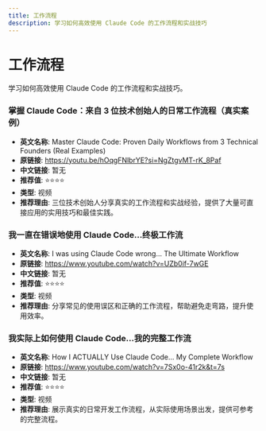 ```yaml
---
title: 工作流程
description: 学习如何高效使用 Claude Code 的工作流程和实战技巧
---
```


# 工作流程

学习如何高效使用 Claude Code 的工作流程和实战技巧。

### 掌握 Claude Code：来自 3 位技术创始人的日常工作流程（真实案例）

- **英文名称**: Master Claude Code: Proven Daily Workflows from 3 Technical Founders (Real Examples)
- **原链接**: https://youtu.be/hOqgFNlbrYE?si=NgZtgvMT-rK_8Paf
- **中文链接**: 暂无
- **推荐值**: ⭐️⭐️⭐️⭐️
- **类型**: 视频
- **推荐理由**: 三位技术创始人分享真实的工作流程和实战经验，提供了大量可直接应用的实用技巧和最佳实践。

### 我一直在错误地使用 Claude Code...终极工作流

- **英文名称**: I was using Claude Code wrong... The Ultimate Workflow
- **原链接**: https://www.youtube.com/watch?v=UZb0if-7wGE
- **中文链接**: 暂无
- **推荐值**: ⭐️⭐️⭐️⭐️
- **类型**: 视频
- **推荐理由**: 分享常见的使用误区和正确的工作流程，帮助避免走弯路，提升使用效率。

### 我实际上如何使用 Claude Code...我的完整工作流

- **英文名称**: How I ACTUALLY Use Claude Code... My Complete Workflow
- **原链接**: https://www.youtube.com/watch?v=7Sx0o-41r2k&t=7s
- **中文链接**: 暂无
- **推荐值**: ⭐️⭐️⭐️⭐️
- **类型**: 视频
- **推荐理由**: 展示真实的日常开发工作流程，从实际使用场景出发，提供可参考的完整流程。

